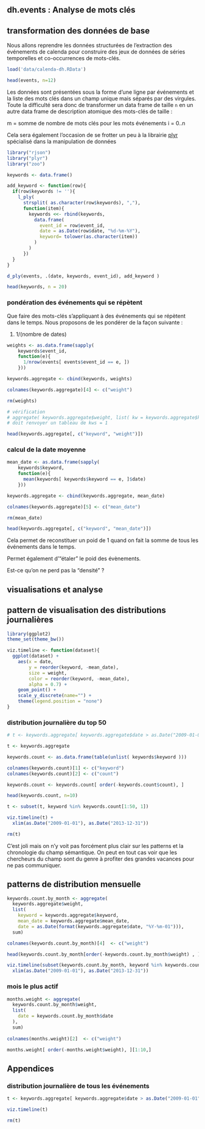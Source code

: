 dh.events : Analyse de mots clés
--------------------------------

## transformation des données de base

Nous allons reprendre les données structurées de l'extraction des événements de calenda pour construire des jeux de données de séries temporelles et co-occurrences de mots-clés.

```r
load('data/calenda-dh.RData')

head(events, n=12)
```

Les données sont présentées sous la forme d'une ligne par événements et la liste des mots clés dans un champ unique mais séparés par des virgules. Toute la difficulté sera donc de transformer un data frame de taille `n` en un autre data frame de description atomique des mots-clés de taille :

m = somme de nombre de mots clés pour les mots événements i = 0..n

Cela sera également l'occasion de se frotter un peu à la librairie [plyr](http://plyr.had.co.nz/) spécialisé dans la manipulation de données

```r
library("rjson")
library("plyr")
library("zoo")

keywords <- data.frame()

add_keyword <- function(row){
  if(row$keywords != ''){
    l_ply(
      strsplit( as.character(row$keywords), ","),
      function(item){
        keywords <<- rbind(keywords,
          data.frame(
            event_id = row$event_id,
            date = as.Date(row$date, "%d-%m-%Y"),
            keyword= tolower(as.character(item))
          )
        )   
      })
  }
}

d_ply(events, .(date, keywords, event_id), add_keyword )

head(keywords, n = 20)
```

### pondération des événements qui se répètent

Que faire des mots-clés s'appliquant à des événements qui se répètent dans le temps. Nous proposons de les pondérer de la façon suivante :

1. 1/(nombre de dates)

```r

weights <- as.data.frame(sapply(
    keywords$event_id,
    function(e){
      1/nrow(events[ events$event_id == e, ])
    }))

keywords.aggregate <- cbind(keywords, weights)

colnames(keywords.aggregate)[4] <- c("weight")

rm(weights)

# vérification
# aggregate( keywords.aggregate$weight, list( kw = keywords.aggregate$keyword, id = keywords.aggregate$event_id), sum  )
# doit renvoyer un tableau de kws = 1

head(keywords.aggregate[, c("keyword", "weight")])
```

### calcul de la date moyenne

```r
mean_date <- as.data.frame(sapply(
    keywords$keyword,
    function(e){
      mean(keywords[ keywords$keyword == e, ]$date)
    }))

keywords.aggregate <- cbind(keywords.aggregate, mean_date)

colnames(keywords.aggregate)[5] <- c("mean_date")

rm(mean_date)

head(keywords.aggregate[, c("keyword", "mean_date")])
```

Cela permet de reconstituer un poid de 1 quand on fait la somme de tous les événements dans le temps.

Permet également d'"étaler" le poid des évènements.

Est-ce qu'on ne perd pas la "densité" ?

## visualisations et analyse

## pattern de visualisation des distributions journalières

```r
library(ggplot2)
theme_set(theme_bw())

viz.timeline <- function(dataset){
  ggplot(dataset) +
    aes(x = date,
        y = reorder(keyword, -mean_date),
        size = weight,
        color = reorder(keyword, -mean_date),
        alpha = 0.7) +
    geom_point() +
    scale_y_discrete(name="") +
    theme(legend.position = "none")
}
```

### distribution journalière du top 50

```r
# t <- keywords.aggregate[ keywords.aggregate$date > as.Date("2009-01-01") & keywords.aggregate$date < as.Date("2013-12-31"), ]

t <- keywords.aggregate

keywords.count <- as.data.frame(table(unlist( keywords$keyword )))

colnames(keywords.count)[1] <- c("keyword")
colnames(keywords.count)[2] <- c("count")

keywords.count <- keywords.count[ order(-keywords.count$count), ]

head(keywords.count, n=10)

t <- subset(t, keyword %in% keywords.count[1:50, 1])

viz.timeline(t) +
  xlim(as.Date("2009-01-01"), as.Date("2013-12-31"))

rm(t)
```

C'est joli mais on n'y voit pas forcément plus clair sur les patterns et la chronologie du champ sémantique. On peut en tout cas voir que les chercheurs du champ sont du genre à profiter des grandes vacances pour ne pas communiquer.

## patterns de distribution mensuelle

```r
keywords.count.by_month <- aggregate(
  keywords.aggregate$weight,
  list(
    keyword = keywords.aggregate$keyword,
    mean_date = keywords.aggregate$mean_date,
    date = as.Date(format(keywords.aggregate$date, "%Y-%m-01"))),
  sum)

colnames(keywords.count.by_month)[4]  <- c("weight")

head(keywords.count.by_month[order(-keywords.count.by_month$weight) , ], n = 10)

viz.timeline(subset(keywords.count.by_month, keyword %in% keywords.count[1:50, 1])) +
  xlim(as.Date("2009-01-01"), as.Date("2013-12-31"))
```

### mois le plus actif

```r
months.weight <- aggregate(
  keywords.count.by_month$weight,
  list(
    date = keywords.count.by_month$date
  ),
  sum)
  
colnames(months.weight)[2]  <- c("weight")

months.weight[ order(-months.weight$weight), ][1:10,]
```

## Appendices

### distribution journalière de tous les événements

```r
t <- keywords.aggregate[ keywords.aggregate$date > as.Date("2009-01-01") & keywords.aggregate$date < as.Date("2013-12-31"), ]

viz.timeline(t)

rm(t)
```